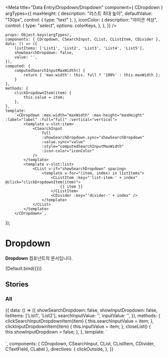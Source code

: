 
<Meta
    title="Data Entry/Dropdown/Dropdown"
    component={ CDropdown }
    argTypes={{
        maxHeight: {
            description: "리스트 최대 높이",
            defaultValue: "130px",
            control: { type: "text" },
        },
        iconColor: {
            description: "아이콘 색상",
            control: {
                type: "select",
                options: colorKeys,
            },
        },
    }}
/>


    props: Object.keys(argTypes),
    components: { CDropdown, CSearchInput, CList, CListItem, CDivider },
    data: () => ({
        listItems: ['List1', 'List2', 'List3', 'List4', 'List5'],
        showSearchDropdown: false,
        value: '',
    }),
    computed: {
        computedSearchInputMaxWidth() {
            return { 'max-width': this. full ? '100%' : this.maxWidth };
        }
    },
    methods: {
        clickDropdownItem(item) {
            this.value = item;
        },
    },
    template:
        `<CDropdown :max-width="maxWidth" :max-height="maxHeight" :label="label" :full="full" :vertical="vertical">
            <template v-slot:item>
                <CSearchInput
                    full
                    :showSearchDropdown.sync="showSearchDropdown"
                    :value.sync="value"
                    :style="computedSearchInputMaxWidth"
                    :icon-color="iconColor"
                />
            </template>
            <template v-slot:list>
                <CList v-if="showSearchDropdown" spacing>
                    <template v-for="(item, index) in listItems">
                        <CListItem :key="'list-item-' + index" @click="clickDropdownItem(item)">
                            {{ item }}
                        </CListItem>
                        <CDivider :key="'divider-' + index" />
                    </template>
                </CList>
            </template>
        </CDropdown>`,
});

# Dropdown

**Dropdown** 컴포넌트의 문서입니다.

<Story name="Default" height="150px">
    {Default.bind({})}
</Story>

<ArgsTable story="Default" />

## Stories
### All
<Canvas>
    <Story name="All" height="240px">
        {{
            data: () => ({
                showSearchDropdown: false,
                showInputDropdown: false,
                listItems: ['List1', 'List2'],
                searchInputValue: '',
                inputValue: '',
            }),
            methods: {
                clickSearchInputDropdownItem(item) {
                    this.searchInputValue = item;
                },
                clickInputDropdownItem(item) {
                    this.inputValue = item;
                },
                closeList() {
                    this.showInputDropdown = false;
                },
            },
            template: `
                <div>
                    <div style="margin-bottom: 20px">
                        <CDropdown max-width="230px" label="searchInput Dropdown">
                            <template v-slot:item>
                                <CSearchInput
                                    full
                                    :showSearchDropdown.sync="showSearchDropdown"
                                    :value.sync="searchInputValue"
                                    style="width: 230px"
                                />
                            </template>
                            <template v-slot:list v-if="showSearchDropdown">
                                <CLabel type="dataDisplay" style="margin: 4px 0">
                                    인기검색어
                                </CLabel>
                                <CList spacing>
                                    <template v-for="(item, index) in listItems">
                                        <CListItem
                                            size="small"
                                            :key="'list-item-' + index"
                                            @click="clickSearchInputDropdownItem(item)"
                                        >
                                            {{ item }}
                                        </CListItem>
                                        <CDivider :key="'divider-' + index" />
                                    </template>
                                </CList>
                            </template>
                        </CDropdown>
                    </div>
                    <CDropdown max-width="230px" label="Input Dropdown">
                        <template v-slot:item>
                            <CTextField
                                v-click-outside="closeList"
                                :value.sync="inputValue"
                                outlined
                                full
                                @click="showInputDropdown = !showInputDropdown"
                                style="width: 230px"
                            />
                        </template>
                        <template v-slot:list>
                            <CList v-if="showInputDropdown" spacing>
                                <template v-for="(item, index) in listItems">
                                    <CListItem :key="'list-item-' + index" @click="clickInputDropdownItem(item)">
                                        {{ item }}
                                    </CListItem>
                                    <CDivider :key="'divider-' + index" />
                                </template>
                            </CList>
                        </template>
                    </CDropdown>
                </div>
            `,
            components: { CDropdown, CSearchInput, CList, CListItem, CDivider, CTextField, CLabel },
            directives: {
                clickOutside,
            },
        }}
    </Story>
</Canvas>
